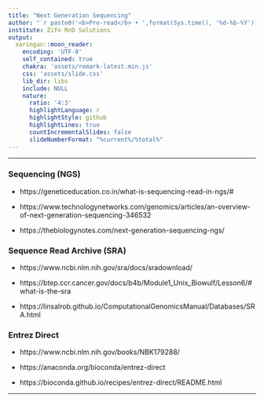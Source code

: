 ---
title: "Next Generation Sequencing"
author: "`r paste0('<b>Pre-read</b> • ',format(Sys.time(), '%d-%b-%Y'))`"
institute: Zifo RnD Solutions
output:
  xaringan::moon_reader:
    encoding: 'UTF-8'
    self_contained: true
    chakra: 'assets/remark-latest.min.js'
    css: 'assets/slide.css'
    lib_dir: libs
    include: NULL
    nature:
      ratio: '4:3'
      highlightLanguage: r
      highlightStyle: github
      highlightLines: true
      countIncrementalSlides: false
      slideNumberFormat: "%current%/%total%"
---

<!--------------- Only edit title, subtitle & author above this --------------->


---

### Sequencing (NGS)

   * https://geneticeducation.co.in/what-is-sequencing-read-in-ngs/#
   
   * https://www.technologynetworks.com/genomics/articles/an-overview-of-next-generation-sequencing-346532
   
   * https://thebiologynotes.com/next-generation-sequencing-ngs/
   
### Sequence Read Archive (SRA)

   * https://www.ncbi.nlm.nih.gov/sra/docs/sradownload/
   
   * https://btep.ccr.cancer.gov/docs/b4b/Module1_Unix_Biowulf/Lesson6/#what-is-the-sra
   
   * https://linsalrob.github.io/ComputationalGenomicsManual/Databases/SRA.html
   
### Entrez Direct

   * https://www.ncbi.nlm.nih.gov/books/NBK179288/
   
   * https://anaconda.org/bioconda/entrez-direct
   
   * https://bioconda.github.io/recipes/entrez-direct/README.html
   
---
